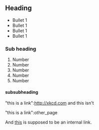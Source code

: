 ==Heading==

* Bullet 1
* Bullet 1
* Bullet 1
* Bullet 1

===Sub heading===

# Number
# Number
# Number
# Number
# Number

====subsubheading====

"this is a link":http://xkcd.com and this isn't


"this is a link":other_page

And [[test internal page.wiki|this]] is supposed to be an internal link.

